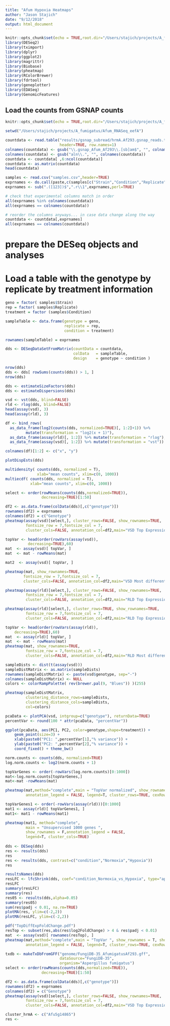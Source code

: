 ```yaml
---
title: "Afum Hypoxia Heatmaps"
author: "Jason Stajich"
date: "9/12/2018"
output: html_document
---
```


```r
knitr::opts_chunk$set(echo = TRUE,root.dir="/Users/stajich/projects/A_fumigatus/Afum_RNASeq_eefA")
library(DESeq2)
library(tximport)
library(dplyr)
library(ggplot2)
library(magrittr)
library(Biobase)
library(pheatmap)
library(RColorBrewer)
library(fdrtool)
library(geneplotter)
library(EDASeq)
library(GenomicFeatures)
```

## Load the counts from GSNAP counts

```r
knitr::opts_chunk$set(echo = TRUE,root.dir="/Users/stajich/projects/A_fumigatus/Afum_RNASeq_eefA")

setwd("/Users/stajich/projects/A_fumigatus/Afum_RNASeq_eefA")

countdata <- read.table("results/gsnap_subread/hrmA.Af293.gsnap_reads.tab",
                        header=TRUE, row.names=1)
colnames(countdata) <- gsub("\\.gsnap_Afum_Af293\\.[sb]am$", "", colnames(countdata))
colnames(countdata) <- gsub("aln\\.", "", colnames(countdata))
countdata <- countdata[ ,6:ncol(countdata)]
countdata <- as.matrix(countdata)
head(countdata)

samples <- read.csv("samples.csv",header=TRUE)
exprnames <- do.call(paste,c(samples[c("Strain","Condition","Replicate")],sep="_"))
exprnames <- sub(".([123])$",".r\\1",exprnames,perl=TRUE)

# check that experimental columns match in order
all(exprnames %in% colnames(countdata))
all(exprnames == colnames(countdata))

# reorder the columns anyways... in case data change along the way
countdata <- countdata[,exprnames]
all(exprnames == colnames(countdata))
```

# prepare the DESeq objects and analyses
# Load a table with the genotype by replicate by treatment information
```r
geno = factor( samples$Strain)
rep = factor( samples$Replicate)
treatment = factor (samples$Condition)

sampleTable <- data.frame(genotype = geno,
                          replicate = rep,
                          condition = treatment)

rownames(sampleTable) = exprnames

dds <- DESeqDataSetFromMatrix(countData = countdata,
                              colData   = sampleTable, 
                              design    = genotype ~ condition )

nrow(dds)
dds <- dds[ rowSums(counts(dds)) > 1, ]
nrow(dds)

dds <- estimateSizeFactors(dds)
dds <- estimateDispersions(dds)

vsd <- vst(dds, blind=FALSE)
rld <- rlog(dds, blind=FALSE)
head(assay(vsd), 3)
head(assay(rld), 3)

df <- bind_rows(
  as_data_frame(log2(counts(dds, normalized=TRUE)[, 1:2]+1)) %>%
         mutate(transformation = "log2(x + 1)"),
  as_data_frame(assay(rld)[, 1:2]) %>% mutate(transformation = "rlog"),
  as_data_frame(assay(vsd)[, 1:2]) %>% mutate(transformation = "vst"))

colnames(df)[1:2] <- c("x", "y")

plotDispEsts(dds)

multidensity( counts(dds, normalized = T),
              xlab="mean counts", xlim=c(0, 1000))
multiecdf( counts(dds, normalized = T),
           xlab="mean counts", xlim=c(0, 1000))

select <- order(rowMeans(counts(dds,normalized=TRUE)),
                decreasing=TRUE)[1:50]

df2 <- as.data.frame(colData(dds)[,c("genotype")])
rownames(df2) = exprnames
colnames(df2) = c("Genotype")
pheatmap(assay(vsd)[select,], cluster_rows=FALSE, show_rownames=TRUE,
         fontsize_row = 7,fontsize_col = 7,
         cluster_cols=FALSE, annotation_col=df2,main="VSD Top Expression")

topVar <- head(order(rowVars(assay(vsd)),
          decreasing=TRUE),60)
mat  <- assay(vsd)[ topVar, ]
mat  <- mat - rowMeans(mat)

mat2  <- assay(vsd)[ topVar, ]

pheatmap(mat, show_rownames=TRUE,
        fontsize_row = 7,fontsize_col = 7,
        cluster_cols=FALSE, annotation_col=df2,main="VSD Most different")

pheatmap(assay(rld)[select,], cluster_rows=FALSE, show_rownames=TRUE,
         fontsize_row = 7,fontsize_col = 7,
         cluster_cols=FALSE, annotation_col=df2,main="RLD Top Expression")

pheatmap(assay(rld)[select,], cluster_rows=TRUE, show_rownames=TRUE,
         fontsize_row = 7,fontsize_col = 7,
         cluster_cols=FALSE, annotation_col=df2,main="RLD Top Expression")

topVar <- head(order(rowVars(assay(rld)),
    decreasing=TRUE),60)
mat  <- assay(rld)[ topVar, ]
mat  <- mat - rowMeans(mat)
pheatmap(mat, show_rownames=TRUE,
         fontsize_row = 7,fontsize_col = 7,
         cluster_cols=FALSE, annotation_col=df2,main="RLD Most different")

sampleDists <- dist(t(assay(vsd)))
sampleDistMatrix <- as.matrix(sampleDists)
rownames(sampleDistMatrix) <- paste(vsd$genotype, sep="-")
colnames(sampleDistMatrix) <- NULL
colors <- colorRampPalette( rev(brewer.pal(9, "Blues")) )(255)

pheatmap(sampleDistMatrix,
         clustering_distance_rows=sampleDists,
         clustering_distance_cols=sampleDists,
         col=colors)

pcaData <- plotPCA(vsd, intgroup=c("genotype"), returnData=TRUE)
percentVar <- round(100 * attr(pcaData, "percentVar"))

ggplot(pcaData, aes(PC1, PC2, color=genotype,shape=treatment)) +
    geom_point(size=3) +
    xlab(paste0("PC1: ",percentVar[1],"% variance")) +
    ylab(paste0("PC2: ",percentVar[2],"% variance")) +
    coord_fixed() + theme_bw()

norm.counts <- counts(dds, normalized=TRUE)
log.norm.counts <- log2(norm.counts + 1)

topVarGenes <- order(-rowVars(log.norm.counts)[0:1000])
mat<-log.norm.counts[topVarGenes,]
mat<-mat -rowMeans(mat)

pheatmap(mat,method="complete",main = "TopVar normalized", show_rownames = F,
         annotation_legend = FALSE, legend=T, cluster_rows=TRUE, cexRow=0.55 )

topVarGenes1 <- order(-rowVars(assay(rld)))[0:1000]
mat1 <- assay(rld)[ topVarGenes1, ]
mat1<- mat1 - rowMeans(mat1)

pheatmap(mat1, method="complete",
         main = "Unsupervised 1000 genes ",
         show_rownames = F,annotation_legend = FALSE, 
         legend=T, cluster_cols=TRUE)
           
dds <- DESeq(dds)
res <- results(dds)
res    
res <- results(dds, contrast=c("condition","Normoxia","Hypoxia"))
res

resultsNames(dds)
resLFC <- lfcShrink(dds, coef="condition_Normoxia_vs_Hypoxia", type="apeglm")
resLFC
summary(resLFC)
summary(res)
res05 <- results(dds,alpha=0.05)
summary(res05)
sum(res$padj < 0.01, na.rm=TRUE)
plotMA(res, ylim=c(-2,2))
plotMA(resLFC, ylim=c(-2,2))

pdf("TopDiffExpFoldChange.pdf")
resTop <- subset(res,abs(res$log2FoldChange) > 4 & res$padj < 0.01)
mat  <- assay(vsd)[ rownames(resTop), ]
pheatmap(mat,method="complete",main = "TopVar ", show_rownames = T, show_colnames=T,
         annotation_legend = FALSE, legend=T, cluster_rows=TRUE, cexRow=0.55 )
```

```r

txdb <- makeTxDbFromGFF("genome/FungiDB-35_AfumigatusAf293.gff",
                        dataSource="FungiDB-35",
                        organism="Aspergillus fumigatus")
select <- order(rowMeans(counts(dds,normalized=TRUE)),
                decreasing=TRUE)[1:50]

df2 <- as.data.frame(colData(dds)[,c("genotype")])
rownames(df2) = exprnames
colnames(df2) = c("Genotype")
pheatmap(assay(vsd)[select,], cluster_rows=FALSE, show_rownames=TRUE,
         fontsize_row = 7,fontsize_col = 7,
         cluster_cols=FALSE, annotation_col=df2,main="VSD Top Expression")

cluster_hrmA <- c("Afu5g14865")
res <- 

```
